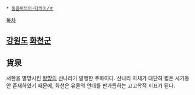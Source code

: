  * [[동음이의어·다의어/ㅎ]]

[[목차]]
== [[강원도]] [[화천군]] ==

== 貨泉 == 
서한을 멸망시킨 [[왕망]]의 신나라가 발행한 주화이다. 신나라 자체가 대단히 짧은 시기동안 존재하였기 때문에, 화천은 유물의 연대를 판가름하는 고고학적 지표가 된다.
